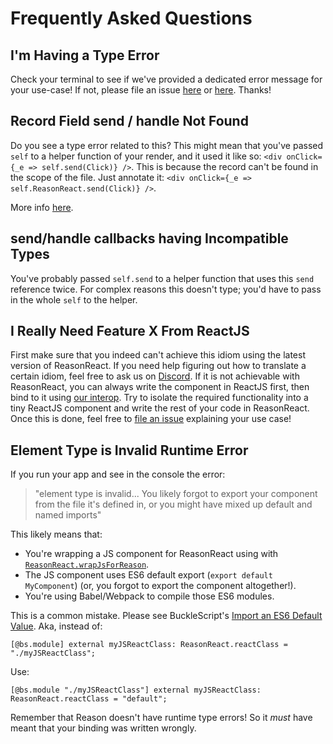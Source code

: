 # Frequently Asked Questions

## I'm Having a Type Error

Check your terminal to see if we've provided a dedicated error message for your
use-case! If not, please file an issue
[here](https://github.com/reasonml/reason-react/issues) or
[here](https://github.com/reasonml-community/error-message-improvement/issues).
Thanks!

## Record Field send / handle Not Found

Do you see a type error related to this? This might mean that you've passed
`self` to a helper function of your render, and it used it like so: `<div
onClick={_e => self.send(Click)} />`. This is because the record can't be found
in the scope of the file. Just annotate it: `<div onClick={_e =>
self.ReasonReact.send(Click)} />`.

More info
[here](/docs/manual/latest/record#Record%20Needs%20an%20Explicit%20Definition).


## send/handle callbacks having Incompatible Types

You've probably passed `self.send` to a helper function that uses this `send`
reference twice. For complex reasons this doesn't type; you'd have to pass in
the whole `self` to the helper.


## I Really Need Feature X From ReactJS

First make sure that you indeed can't achieve this idiom using the latest
version of ReasonReact. If you need help figuring out how to translate a
certain idiom, feel free to ask us on [Discord](https://discord.gg/reasonml).
If it is not achievable with ReasonReact, you can always write the component in
ReactJS first, then bind to it using [our interop](interop.md). Try to isolate
the required functionality into a tiny ReactJS component and write the rest of
your code in ReasonReact. Once this is done, feel free to [file an
issue](https://github.com/reasonml/reason-react/issues) explaining your use
case!


## Element Type is Invalid Runtime Error

If you run your app and see in the console the error:

> "element type is invalid... You likely forgot to export your component from
> the file it's defined in, or you might have mixed up default and named
> imports"

This likely means that:

- You're wrapping a JS component for ReasonReact using with
  [`ReasonReact.wrapJsForReason`](interop#reasonreact-using-reactjs).
- The JS component uses ES6 default export (`export default MyComponent`) (or, you forgot to export the component altogether!).
- You're using Babel/Webpack to compile those ES6 modules.

This is a common mistake. Please see BuckleScript's [Import an ES6 Default Value](/docs/reason-compiler/latest/import-export#Import%20an%20ES6%20Default%20Value). Aka, instead of:

```reason
[@bs.module] external myJSReactClass: ReasonReact.reactClass = "./myJSReactClass";
```

Use:

```reason
[@bs.module "./myJSReactClass"] external myJSReactClass: ReasonReact.reactClass = "default";
```

Remember that Reason doesn't have runtime type errors! So it _must_ have meant that your binding was written wrongly.
